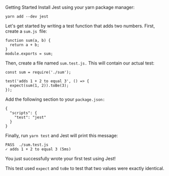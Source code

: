 Getting Started
Install Jest using your yarn package manager:

```
yarn add --dev jest
```

Let's get started by writing a test function that adds two numbers. First,
create a `sum.js `file:

```
function sum(a, b) {
  return a + b;
}
module.exports = sum;
```

Then, create a file named `sum.test.js.` This will contain our actual test:

```
const sum = require('./sum');

test('adds 1 + 2 to equal 3', () => {
  expect(sum(1, 2)).toBe(3);
});
```

Add the following section to your `package.json:`

```
{
  "scripts": {
    "test": "jest"
  }
}
```

Finally, run `yarn test` and Jest will print this message:

```
PASS  ./sum.test.js
✓ adds 1 + 2 to equal 3 (5ms)
```

You just successfully wrote your first test using Jest!

This test used `expect` and `toBe` to test that two values were exactly identical.
